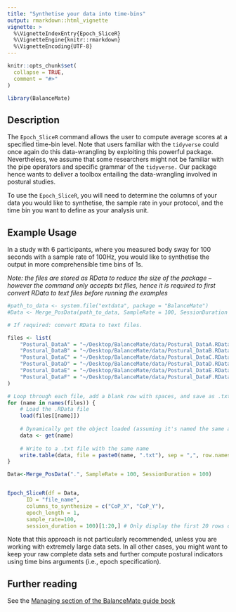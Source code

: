 ```yaml
---
title: "Synthetise your data into time-bins"
output: rmarkdown::html_vignette
vignette: >
  %\VignetteIndexEntry{Epoch_SliceR}
  %\VignetteEngine{knitr::rmarkdown}
  %\VignetteEncoding{UTF-8}
---
```


```r
knitr::opts_chunk$set(
  collapse = TRUE,
  comment = "#>"
)
```

```r
library(BalanceMate)
```

## Description

The `Epoch_SliceR` command allows the user to compute average scores at a specified time-bin level. Note that users familiar with the `tidyverse` could once again do this data-wrangling by exploiting this powerful package. Nevertheless, we assume that some researchers might not be familiar with the pipe operators and specific grammar of the `tidyverse.` Our package hence wants to deliver a toolbox entailing the data-wrangling involved in postural studies.

To use the `Epoch_SliceR`, you will need to determine the columns of your data you would like to synthetise, the sample rate in your protocol, and the time bin you want to define as your analysis unit.

## Example Usage

In a study with 6 participants, where you measured body sway for 100 seconds with a sample rate of 100Hz, you would like to synthetise the output in more comprehensible time bins of 1s.

*Note: the files are stored as RData to reduce the size of the package -- however the command only accepts txt files, hence it is required to first convert RData to text files before running the examples*

```r
#path_to_data <- system.file("extdata", package = "BalanceMate")
#Data <- Merge_PosData(path_to_data, SampleRate = 100, SessionDuration = 100)

# If required: convert RData to text files.

files <- list(
    "Postural_DataA" = "~/Desktop/BalanceMate/data/Postural_DataA.RData",
    "Postural_DataB" = "~/Desktop/BalanceMate/data/Postural_DataB.RData",
    "Postural_DataC" = "~/Desktop/BalanceMate/data/Postural_DataC.RData",
    "Postural_DataD" = "~/Desktop/BalanceMate/data/Postural_DataD.RData",
    "Postural_DataE" = "~/Desktop/BalanceMate/data/Postural_DataE.RData",
    "Postural_DataF" = "~/Desktop/BalanceMate/data/Postural_DataF.RData"
)

# Loop through each file, add a blank row with spaces, and save as .txt
for (name in names(files)) {
    # Load the .RData file
    load(files[[name]])
    
    # Dynamically get the object loaded (assuming it's named the same as the file)
    data <- get(name)
    
    # Write to a .txt file with the same name
    write.table(data, file = paste0(name, ".txt"), sep = ",", row.names = FALSE, col.names = FALSE, quote = FALSE)
}

Data<-Merge_PosData(".", SampleRate = 100, SessionDuration = 100)


Epoch_SliceR(df = Data,
      ID = "file_name",
      columns_to_synthesize = c("CoP_X", "CoP_Y"),
      epoch_length = 1,
      sample_rate=100,
      session_duration = 100)[1:20,] # Only display the first 20 rows of the resulting data set
```

Note that this approach is not particularly recommended, unless you are working with extremely large data sets. In all other cases, you might want to keep your raw complete data sets and further compute postural indicators using time bins arguments (i.e., epoch specification).

## Further reading

See the [Managing section of the BalanceMate guide book](https://jeanmoneger.com/book/managing-1) 


